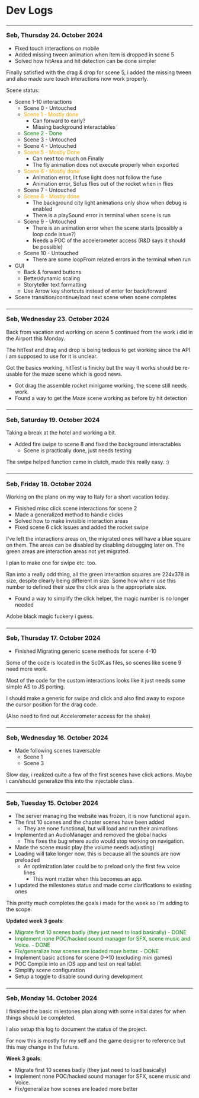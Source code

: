 
<Meta title="Readme/Logs"  />

# Dev Logs

### <hr /> Seb, Thursday 24. October 2024

 * Fixed touch interactions on mobile
 * Added missing tween animation when item is dropped in scene 5
 * Solved how hitArea and hit detection can be done simpler

Finally satisfied with the drag & drop for scene 5, i added the missing tween and also made sure touch interactions now work properly.

Scene status:
 - Scene 1-10 interactions
	- Scene 0 - Untouched
	- <span style="color: orange">Scene 1 - Mostly done</span>
		- Can forward to early?
		- Missing background interactables
	- <span style="color: green">Scene 2 - Done</span>
	- Scene 3 - Untouched
	- Scene 4 - Untouched
	- <span style="color: orange">Scene 5 - Mostly Done</span>
		- Can next too much on Finally
		- The fly animation does not execute properly when exported
	- <span style="color: orange">Scene 6 - Mostly done</span>
		- Animation error, lit fuse light does not follow the fuse
		- Animation error, Sofus flies out of the rocket when in flies
	- Scene 7 - Untouched
	- <span style="color: orange">Scene 8 - Mostly done</span>
		- The background city light animations only show when debug is enabled
		- There is a playSound error in terminal when scene is run
	- Scene 9 - Untouched
		- There is an animation error when the scene starts (possibly a loop code issue?)
		- Needs a POC of the accelerometer access (R&D says it should be possible)
	- Scene 10 - Untouched
		- There are some loopFrom related errors in the terminal when run
 - GUI
	- Back & forward buttons
	- Better/dynamic scaling
	- Storyteller text formatting
	- Use Arrow key shortcuts instead of enter for back/forward
 - Scene transition/continue/load next scene when scene completes

### <hr /> Seb, Wednesday 23. October 2024

Back from vacation and working on scene 5 continued from the work i did in the Airport this Monday.

The hitTest and drag and drop is being tedious to get working since the API i am supposed to use for it is unclear.

Got the basics working, hitTest is finicky but the way it works should be re-usable for the maze scene which is good news.

 * Got drag the assemble rocket minigame working, the scene still needs work.
 * Found a way to get the Maze scene working as before by hit detection

### <hr /> Seb, Saturday 19. October 2024

Taking a break at the hotel and working a bit.

 * Added fire swipe to scene 8 and fixed the background interactables
	* Scene is practically done, just needs testing

The swipe helped function came in clutch, made this really easy. :)

### <hr /> Seb, Friday 18. October 2024

Working on the plane on my way to Italy for a short vacation today.

 * Finished misc click scene interactions for scene 2
 * Made a generalized method to handle clicks
 * Solved how to make invisible interaction areas
 * Fixed scene 6 click issues and added the rocket swipe

I've left the interactions areas on, the migrated ones will have a blue square on them. The areas can be disabled by disabling debugging later on.
The green areas are interaction areas not yet migrated.

I plan to make one for swipe etc. too.

Ran into a really odd thing, all the green interaction squares are 224x378 in size, despite clearly being different in size.
Some how whe ni use this number to defined their size the click area is the appropriate size.

 * Found a way to simplify the click helper, the magic number is no longer needed

Adobe black magic fuckery i guess.

### <hr /> Seb, Thursday 17. October 2024

 * Finished Migrating generic scene methods for scene 4-10

Some of the code is located in the Sc0X.as files, so scenes like scene 9 need more work.

Most of the code for the custom interactions looks like it just needs some simple AS to JS porting.

I should make a generic for swipe and click and also find away to expose the cursor position for the drag code.

(Also need to find out Accelerometer access for the shake)

### <hr /> Seb, Wednesday 16. October 2024

 * Made following scenes traversable
	* Scene 1
	* Scene 3

Slow day, i realized quite a few of the first scenes have click actions.
Maybe i can/should generalize this into the injectable class.

### <hr /> Seb, Tuesday 15. October 2024

 * The server managing the website was frozen, it is now functional again.
 * The first 10 scenes and the chapter scenes have been added
	* They are none functional, but will load and run their animations
 * Implemented an AudioManager and removed the global hacks
	* This fixes the bug where audio would stop working on navigation.
 * Made the scene music play (the volume needs adjusting)
 * Loading will take longer now, this is because all the sounds are now preloaded
	* An optimization later could be to preload only the first few voice lines
		* This wont matter when this becomes an app.
 * I updated the milestones status and made come clarifications to existing ones

This pretty much completes the goals i made for the week so i'm adding to the scope.

**Updated week 3 goals**:
 - <span style="color: green">Migrate first 10 scenes badly (they just need to load basically) - DONE</span>
 - <span style="color: green">Implement none POC/hacked sound manager for SFX, scene music and Voice. - DONE</span>
 - <span style="color: green">Fix/generalize how scenes are loaded more better.  - DONE</span>
 - Implement basic actions for scene 0->10 (excluding mini games)
 - POC Compile into an iOS app and test on real tablet
 - Simplify scene configuration
 - Setup a toggle to disable sound during development

### <hr /> Seb, Monday 14. October 2024

I finished the basic milestones plan along with some initial dates for when things should be completed.

I also setup this log to document the status of the project.

For now this is mostly for my self and the game designer to reference but this may change in the future.

**Week 3 goals**:
 - Migrate first 10 scenes badly (they just need to load basically)
 - Implement none POC/hacked sound manager for SFX, scene music and Voice.
 - Fix/generalize how scenes are loaded more better


